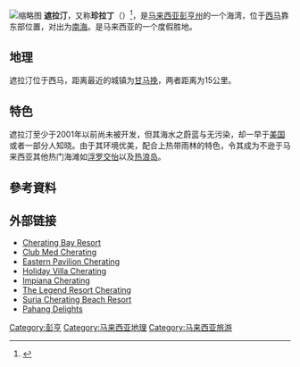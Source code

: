 {{refimprove|time=2013-05-07T08:55:47+00:00}}
{{expand language|en}}
[[File:Cherating.jpg|缩略图]]
'''遮拉汀'''，又称'''珍拉丁'''（{{lang-en|Cherating}}）<ref>{{cite web|url=http://www.sinchew.com.my/node/694889|title=“CHERATING”还是“CERATING”？ 遮拉汀海滩 拼音引争议|date=2007-07-27|publisher=}}</ref>，是[[马来西亚|马来西亚]][[彭亨州|彭亨州]]的一个海湾，位于[[马来西亚半岛|西马]]靠东部位置，对出为[[南海|南海]]。是马来西亚的一个度假胜地。

==地理==
遮拉汀位于西马，距离最近的城镇为[[甘马挽|甘马挽]]，两者距离为15公里。

==特色==
遮拉汀至少于2001年以前尚未被开发，但其海水之蔚蓝与无污染，却一早于[[美国|美国]]或者一部分人知晓。由于其环境优美，配合上热带雨林的特色，令其成为不逊于马来西亚其他热门海滩如[[浮罗交怡|浮罗交怡]]以及[[热浪岛|热浪岛]]。

==參考資料==
{{wikivoyage|遮拉汀}}
{{reflist}}
==外部链接==
*[https://web.archive.org/web/20120421035705/http://www.cheratingbay.com/ Cherating Bay Resort]
*[http://www.clubmed.com.my Club Med Cherating]
*[http://www.holidayvillacherating.com/pavillion01.html Eastern Pavilion Cherating]{{Dead link|date=2018年6月 |bot=InternetArchiveBot |fix-attempted=no }}
*[http://www.holidayvillacherating.com/ Holiday Villa Cherating]
*[http://www.impianacherating.com/ Impiana Cherating]
*[http://www.legendcherating.com/ The Legend Resort Cherating]
*[http://www.suriaresorts.com/suria-cherating/ Suria Cherating Beach Resort]{{Dead link|date=2018年6月 |bot=InternetArchiveBot |fix-attempted=no }}
*[http://www.pahang-delights.com/popular-beaches-pahang.html Pahang Delights]{{dead link|date=2018年4月 |bot=InternetArchiveBot |fix-attempted=yes }}

{{彭亨}}
[[Category:彭亨|Category:彭亨]]
[[Category:马来西亚地理|Category:马来西亚地理]]
[[Category:马来西亚旅游|Category:马来西亚旅游]]